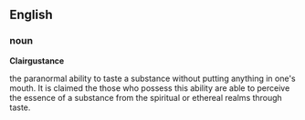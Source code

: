 ==English==
===noun===
'''Clairgustance'''

the paranormal ability to taste a substance without putting anything in one's mouth.  It is claimed the those who possess this ability are able to perceive the essence of a substance from the spiritual or ethereal realms through taste.